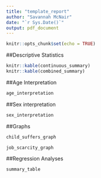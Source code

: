 ```yaml
---
title: "template_report"
author: "Savannah McNair"
date: "`r Sys.Date()`"
output: pdf_document
---
```


```r
knitr::opts_chunk$set(echo = TRUE)
```

##Descriptive Statistics

```r
knitr::kable(continuous_summary)
knitr::kable(combined_summary)
```

##Age Interpretation
```r
age_interpretation
```

##Sex interpretation
```r
sex_interpretation
```

##Graphs 

```r
child_suffers_graph
```

```r
job_scarcity_graph
```

##Regression Analyses
```r
summary_table
```

